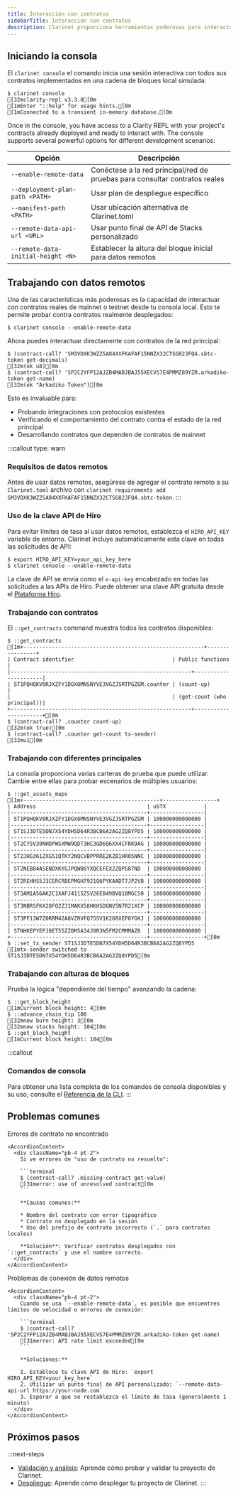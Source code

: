 ```yaml
---
title: Interacción con contratos
sidebarTitle: Interacción con contratos
description: Clarinet proporciona herramientas poderosas para interactuar con tus contratos durante el desarrollo. La consola te ofrece un entorno REPL interactivo donde puedes llamar funciones, verificar el estado y depurar problemas en tiempo real.
---
```

## Iniciando la consola

El `clarinet console` el comando inicia una sesión interactiva con todos sus contratos implementados en una cadena de bloques local simulada:

```terminal
$ clarinet console
[32mclarity-repl v3.3.0[0m
[1mEnter "::help" for usage hints.[0m
[1mConnected to a transient in-memory database.[0m
```

Once in the console, you have access to a Clarity REPL with your project's contracts already deployed and ready to interact with. The console supports several powerful options for different development scenarios:

| Opción | Descripción |
|--------|-------------|
| `--enable-remote-data` | Conéctese a la red principal/red de pruebas para consultar contratos reales |
| `--deployment-plan-path <PATH>` | Usar plan de despliegue específico |
| `--manifest-path <PATH>` | Usar ubicación alternativa de Clarinet.toml |
| `--remote-data-api-url <URL>` | Usar punto final de API de Stacks personalizado |
| `--remote-data-initial-height <N>` | Establecer la altura del bloque inicial para datos remotos |

## Trabajando con datos remotos

Una de las características más poderosas es la capacidad de interactuar con contratos reales de mainnet o testnet desde tu consola local. Esto te permite probar contra contratos realmente desplegados:

```terminal
$ clarinet console --enable-remote-data
```

Ahora puedes interactuar directamente con contratos de la red principal:

```terminal -o
$ (contract-call? 'SM3VDXK3WZZSA84XXFKAFAF15NNZX32CTSG82JFQ4.sbtc-token get-decimals)
[32m(ok u8)[0m
$ (contract-call? 'SP2C2YFP12AJZB4MABJBAJ55XECVS7E4PMMZ89YZR.arkadiko-token get-name)
[32m(ok "Arkadiko Token")[0m
```

Esto es invaluable para:

* Probando integraciones con protocolos existentes
* Verificando el comportamiento del contrato contra el estado de la red principal
* Desarrollando contratos que dependen de contratos de mainnet

:::callout
type: warn

### Requisitos de datos remotos

Antes de usar datos remotos, asegúrese de agregar el contrato remoto a su `Clarinet.toml` archivo con `clarinet requirements add SM3VDXK3WZZSA84XXFKAFAF15NNZX32CTSG82JFQ4.sbtc-token`.
:::

### Uso de la clave API de Hiro

Para evitar límites de tasa al usar datos remotos, establezca el `HIRO_API_KEY` variable de entorno. Clarinet incluye automáticamente esta clave en todas las solicitudes de API:

```terminal
$ export HIRO_API_KEY=your_api_key_here
$ clarinet console --enable-remote-data
```

La clave de API se envía como el `x-api-key` encabezado en todas las solicitudes a las APIs de Hiro. Puede obtener una clave API gratuita desde el [Plataforma Hiro](https://platform.hiro.so).

### Trabajando con contratos

El `::get_contracts` command muestra todos los contratos disponibles:

```terminal -o
$ ::get_contracts
[1m+---------------------------------------------------------+----------------+
| Contract identifier                               | Public functions           |
|---------------------------------------------------------+----------------------|
| ST1PQHQKV0RJXZFY1DGX8MNSNYVE3VGZJSRTPGZGM.counter | (count-up)                 |
|                                                   | (get-count (who principal))|
+---------------------------------------------------------+----------------------+[0m
$ (contract-call? .counter count-up)
[32m(ok true)[0m
$ (contract-call? .counter get-count tx-sender)
[32mu1[0m
```

### Trabajando con diferentes principales

La consola proporciona varias carteras de prueba que puede utilizar. Cambie entre ellas para probar escenarios de múltiples usuarios:

```terminal -o
$ ::get_assets_maps
[1m+-------------------------------------------+-----------------+
| Address                                   | uSTX            |
|-------------------------------------------+-----------------|
| ST1PQHQKV0RJXZFY1DGX8MNSNYVE3VGZJSRTPGZGM | 100000000000000 |
|-------------------------------------------+-----------------|
| ST1SJ3DTE5DN7X54YDH5D64R3BCB6A2AG2ZQ8YPD5 | 100000000000000 |
|-------------------------------------------+-----------------|
| ST2CY5V39NHDPWSXMW9QDT3HC3GD6Q6XX4CFRK9AG | 100000000000000 |
|-------------------------------------------+-----------------|
| ST2JHG361ZXG51QTKY2NQCVBPPRRE2KZB1HR05NNC | 100000000000000 |
|-------------------------------------------+-----------------|
| ST2NEB84ASENDXKYGJPQW86YXQCEFEX2ZQPG87ND  | 100000000000000 |
|-------------------------------------------+-----------------|
| ST2REHHS5J3CERCRBEPMGH7921Q6PYKAADT7JP2VB | 100000000000000 |
|-------------------------------------------+-----------------|
| ST3AM1A56AK2C1XAFJ4115ZSV26EB49BVQ10MGCS0 | 100000000000000 |
|-------------------------------------------+-----------------|
| ST3NBRSFKX28FQ2ZJ1MAKX58HKHSDGNV5N7R21XCP | 100000000000000 |
|-------------------------------------------+-----------------|
| ST3PF13W7Z0RRM42A8VZRVFQ75SV1K26RXEP8YGKJ | 100000000000000 |
|-------------------------------------------+-----------------|
| STNHKEPYEPJ8ET55ZZ0M5A34J0R3N5FM2CMMMAZ6  | 100000000000000 |
+-------------------------------------------+-----------------+[0m
$ ::set_tx_sender ST1SJ3DTE5DN7X54YDH5D64R3BCB6A2AG2ZQ8YPD5
[1mtx-sender switched to ST1SJ3DTE5DN7X54YDH5D64R3BCB6A2AG2ZQ8YPD5[0m
```

### Trabajando con alturas de bloques

Prueba la lógica "dependiente del tiempo" avanzando la cadena:

```terminal -o
$ ::get_block_height
[1mCurrent block height: 4[0m
$ ::advance_chain_tip 100
[32mnew burn height: 3[0m
[32mnew stacks height: 104[0m
$ ::get_block_height
[1mCurrent block height: 104[0m
```

:::callout
### Comandos de consola

Para obtener una lista completa de los comandos de consola disponibles y su uso, consulte el [Referencia de la CLI](/tools/clarinet/cli-reference#clarinet-console).
:::

## Problemas comunes

<Accordion type="single" collapsible>
  <AccordionItem value="contrato-no-encontrado">
    <AccordionTrigger>Errores de contrato no encontrado</AccordionTrigger>

    <AccordionContent>
      <div className="pb-4 pt-2">
        Si ve errores de "uso de contrato no resuelto":

        ```terminal
        $ (contract-call? .missing-contract get-value)
        [31merror: use of unresolved contract[0m
        ```

        **Causas comunes:**

        * Nombre del contrato con error tipográfico
        * Contrato no desplegado en la sesión
        * Uso del prefijo de contrato incorrecto (`.` para contratos locales)

        **Solución**: Verificar contratos desplegados con `::get_contracts` y use el nombre correcto.
      </div>
    </AccordionContent>
  </AccordionItem>

  <AccordionItem value="errores-de-datos-remotos">
    <AccordionTrigger>Problemas de conexión de datos remotos</AccordionTrigger>

    <AccordionContent>
      <div className="pb-4 pt-2">
        Cuando se usa `--enable-remote-data`, es posible que encuentres límites de velocidad o errores de conexión:

        ```terminal
        $ (contract-call? 'SP2C2YFP12AJZB4MABJBAJ55XECVS7E4PMMZ89YZR.arkadiko-token get-name)
        [31merror: API rate limit exceeded[0m
        ```

        **Soluciones:**

        1. Establece tu clave API de Hiro: `export HIRO_API_KEY=your_key_here`
        2. Utilizar un punto final de API personalizado: `--remote-data-api-url https://your-node.com`
        3. Esperar a que se restablezca el límite de tasa (generalmente 1 minuto)
      </div>
    </AccordionContent>
  </AccordionItem>
</Accordion>

## Próximos pasos

:::next-steps
* [Validación y análisis](/tools/clarinet/validation-and-analysis): Aprende cómo probar y validar tu proyecto de Clarinet.
* [Despliegue](/tools/clarinet/deployment): Aprende cómo desplegar tu proyecto de Clarinet.
:::
